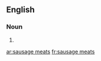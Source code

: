 ==English==

===Noun===
{{head|en|plural}}

# {{plural of|sausage meat|lang=en|nocat=1}}

[[ar:sausage meats]]
[[fr:sausage meats]]